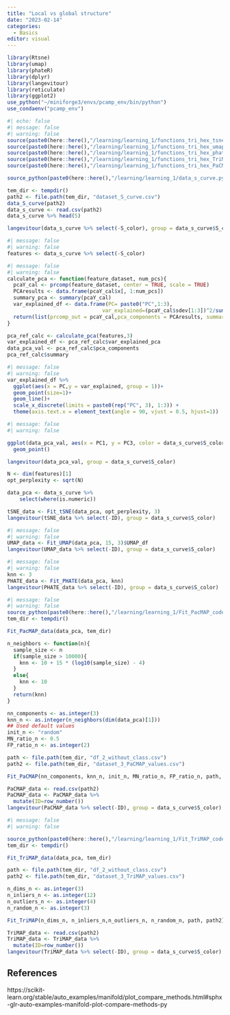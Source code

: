```yaml
---
title: "Local vs global structure"
date: "2023-02-14"
categories:
  - Basics
editor: visual
---
```


```r
library(Rtsne)
library(umap)
library(phateR)
library(dplyr)
library(langevitour)
library(reticulate)
library(ggplot2)
use_python("~/miniforge3/envs/pcamp_env/bin/python")
use_condaenv("pcamp_env")
```

```r
#| echo: false
#| message: false
#| warning: false
source(paste0(here::here(),"/learning/learning_1/functions_tri_hex_tsne_without_pc.R"))
source(paste0(here::here(),"/learning/learning_1/functions_tri_hex_umap_without_pc.R"))
source(paste0(here::here(),"/learning/learning_1/functions_tri_hex_phate_without_pc.R"))
source(paste0(here::here(),"/learning/learning_1/functions_tri_hex_TriMAP_without_pc.R"))
source(paste0(here::here(),"/learning/learning_1/functions_tri_hex_PaCMAP_without_pc.R"))
```

```r
source_python(paste0(here::here(),"/learning/learning_1/data_s_curve.py"))

tem_dir <- tempdir()
path2 <- file.path(tem_dir, "dataset_S_curve.csv")
data_S_curve(path2)
data_s_curve <- read.csv(path2)
data_s_curve %>% head(5)
```

```r
langevitour(data_s_curve %>% select(-S_color), group = data_s_curve$S_color)
```

```r
#| message: false
#| warning: false
features <- data_s_curve %>% select(-S_color)
```

<!--PCA-->

```r
#| message: false
#| warning: false
calculate_pca <- function(feature_dataset, num_pcs){
  pcaY_cal <- prcomp(feature_dataset, center = TRUE, scale = TRUE)
  PCAresults <- data.frame(pcaY_cal$x[, 1:num_pcs])
  summary_pca <- summary(pcaY_cal)
  var_explained_df <- data.frame(PC= paste0("PC",1:3),
                               var_explained=(pcaY_cal$sdev[1:3])^2/sum((pcaY_cal$sdev[1:3])^2))
  return(list(prcomp_out = pcaY_cal,pca_components = PCAresults, summary = summary_pca, var_explained_pca  = var_explained_df))
}

pca_ref_calc <- calculate_pca(features,3) 
var_explained_df <- pca_ref_calc$var_explained_pca
data_pca_val <- pca_ref_calc$pca_components
pca_ref_calc$summary
```

```r
#| message: false
#| warning: false
var_explained_df %>%
  ggplot(aes(x = PC,y = var_explained, group = 1))+
  geom_point(size=1)+
  geom_line()+
  scale_x_discrete(limits = paste0(rep("PC", 3), 1:3)) +
  theme(axis.text.x = element_text(angle = 90, vjust = 0.5, hjust=1))
```

```r
#| message: false
#| warning: false

ggplot(data_pca_val, aes(x = PC1, y = PC3, color = data_s_curve$S_color)) + 
  geom_point() 

langevitour(data_pca_val, group = data_s_curve$S_color)
```

<!--tSNE-->

```r
N <- dim(features)[1]
opt_perplexity <- sqrt(N)

data_pca <- data_s_curve %>%
    select(where(is.numeric)) 

tSNE_data <- Fit_tSNE(data_pca, opt_perplexity, 3)
langevitour(tSNE_data %>% select(-ID), group = data_s_curve$S_color)
```

<!--UMAP-->

```r
#| message: false
#| warning: false
UMAP_data <- Fit_UMAP(data_pca, 15, 3)$UMAP_df
langevitour(UMAP_data %>% select(-ID), group = data_s_curve$S_color)
```

<!--PHATE-->

```r
#| message: false
#| warning: false
knn <- 3
PHATE_data <- Fit_PHATE(data_pca, knn)
langevitour(PHATE_data %>% select(-ID), group = data_s_curve$S_color)
```

<!--PaCMAP-->

```r
#| message: false
#| warning: false
source_python(paste0(here::here(),"/learning/learning_1/Fit_PacMAP_code.py"))
tem_dir <- tempdir()

Fit_PacMAP_data(data_pca, tem_dir)

n_neighbors <- function(n){
  sample_size <- n
  if(sample_size > 10000){
    knn <- 10 + 15 * (log10(sample_size) - 4)
  }
  else{
    knn <- 10
  }
  return(knn)
}

nn_components <- as.integer(3)
knn_n <- as.integer(n_neighbors(dim(data_pca)[1]))
## Used default values
init_n <- "random"
MN_ratio_n <- 0.5
FP_ratio_n <- as.integer(2)

path <- file.path(tem_dir, "df_2_without_class.csv")
path2 <- file.path(tem_dir, "dataset_3_PaCMAP_values.csv")

Fit_PaCMAP(nn_components, knn_n, init_n, MN_ratio_n, FP_ratio_n, path, path2)

PaCMAP_data <- read.csv(path2)
PaCMAP_data <- PaCMAP_data %>%
  mutate(ID=row_number())
langevitour(PaCMAP_data %>% select(-ID), group = data_s_curve$S_color)
```

<!--TriMAP-->

```r
#| message: false
#| warning: false

source_python(paste0(here::here(),"/learning/learning_1/Fit_TriMAP_code.py"))
tem_dir <- tempdir()

Fit_TriMAP_data(data_pca, tem_dir)

path <- file.path(tem_dir, "df_2_without_class.csv")
path2 <- file.path(tem_dir, "dataset_3_TriMAP_values.csv")

n_dims_n <- as.integer(3)
n_inliers_n <- as.integer(12)
n_outliers_n <- as.integer(4)
n_random_n <- as.integer(3)

Fit_TriMAP(n_dims_n, n_inliers_n,n_outliers_n, n_random_n, path, path2)

TriMAP_data <- read.csv(path2)
TriMAP_data <- TriMAP_data %>%
  mutate(ID=row_number())
langevitour(TriMAP_data %>% select(-ID), group = data_s_curve$S_color)
```

## References

https://scikit-learn.org/stable/auto_examples/manifold/plot_compare_methods.html#sphx-glr-auto-examples-manifold-plot-compare-methods-py

